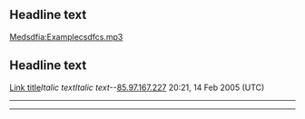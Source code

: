 
== Headline text ==
[[Medsdfia:Examplecsdfcs.mp3]]

{{rfd}}

== Headline text ==
[[Link title]]''Italic text''''Italic text''--[[User:85.97.167.227|85.97.167.227]] 20:21, 14 Feb 2005 (UTC)
----

----